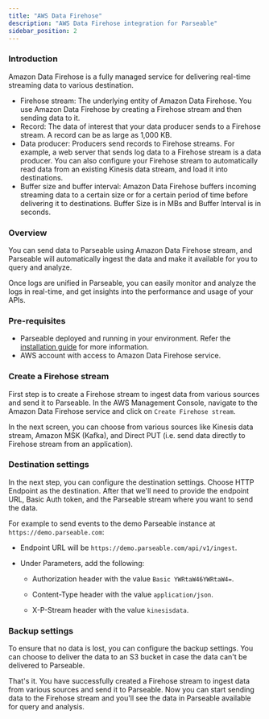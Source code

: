 ```yaml
---
title: "AWS Data Firehose"
description: "AWS Data Firehose integration for Parseable"
sidebar_position: 2
---
```


### Introduction
Amazon Data Firehose is a fully managed service for delivering real-time streaming data to various destination.

- Firehose stream: The underlying entity of Amazon Data Firehose. You use Amazon Data Firehose by creating a Firehose stream and then sending data to it.
- Record: The data of interest that your data producer sends to a Firehose stream. A record can be as large as 1,000 KB.
- Data producer: Producers send records to Firehose streams. For example, a web server that sends log data to a Firehose stream is a data producer. You can also configure your Firehose stream to automatically read data from an existing Kinesis data stream, and load it into destinations.
- Buffer size and buffer interval: Amazon Data Firehose buffers incoming streaming data to a certain size or for a certain period of time before delivering it to destinations. Buffer Size is in MBs and Buffer Interval is in seconds.

### Overview
You can send data to Parseable using Amazon Data Firehose stream, and Parseable will automatically ingest the data and make it available for you to query and analyze.

Once logs are unified in Parseable, you can easily monitor and analyze the logs in real-time, and get insights into the performance and usage of your APIs.

### Pre-requisites
- Parseable deployed and running in your environment. Refer the [installation guide](https://www.parseable.com/docs/installation) for more information.
- AWS account with access to Amazon Data Firehose service.

### Create a Firehose stream
First step is to create a Firehose stream to ingest data from various sources and send it to Parseable. In the AWS Management Console, navigate to the Amazon Data Firehose service and click on `Create Firehose stream`.

In the next screen, you can choose from various sources like Kinesis data stream, Amazon MSK (Kafka), and Direct PUT (i.e. send data directly to Firehose stream from an application).

### Destination settings
In the next step, you can configure the destination settings. Choose HTTP Endpoint as the destination. After that we'll need to provide the endpoint URL, Basic Auth token, and the Parseable stream where you want to send the data.

For example to send events to the demo Parseable instance at `https://demo.parseable.com`:

- Endpoint URL will be `https://demo.parseable.com/api/v1/ingest`.

- Under Parameters, add the following:

    - Authorization header with the value `Basic YWRtaW46YWRtaW4=`.

    - Content-Type header with the value `application/json`.

    - X-P-Stream header with the value `kinesisdata`.



### Backup settings
To ensure that no data is lost, you can configure the backup settings. You can choose to deliver the data to an S3 bucket in case the data can't be delivered to Parseable.

That's it. You have successfully created a Firehose stream to ingest data from various sources and send it to Parseable. Now you can start sending data to the Firehose stream and you'll see the data in Parseable available for query and analysis.
